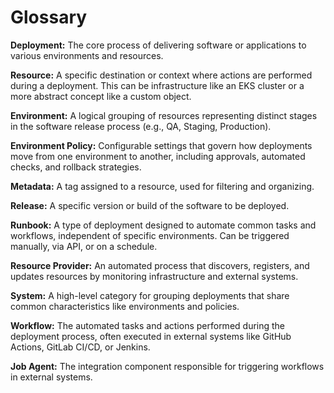 # Glossary

**Deployment:** The core process of delivering software or applications to
various environments and resources.

**Resource:** A specific destination or context where actions are performed
during a deployment. This can be infrastructure like an EKS cluster or a more
abstract concept like a custom object.

**Environment:** A logical grouping of resources representing distinct stages in
the software release process (e.g., QA, Staging, Production).

**Environment Policy:** Configurable settings that govern how deployments move
from one environment to another, including approvals, automated checks, and
rollback strategies.

**Metadata:** A tag assigned to a resource, used for filtering and organizing.

**Release:** A specific version or build of the software to be deployed.

**Runbook:** A type of deployment designed to automate common tasks and
workflows, independent of specific environments. Can be triggered manually, via
API, or on a schedule.

**Resource Provider:** An automated process that discovers, registers, and
updates resources by monitoring infrastructure and external systems.

**System:** A high-level category for grouping deployments that share common
characteristics like environments and policies.

**Workflow:** The automated tasks and actions performed during the deployment
process, often executed in external systems like GitHub Actions, GitLab CI/CD,
or Jenkins.

**Job Agent:** The integration component responsible for triggering workflows in
external systems.

